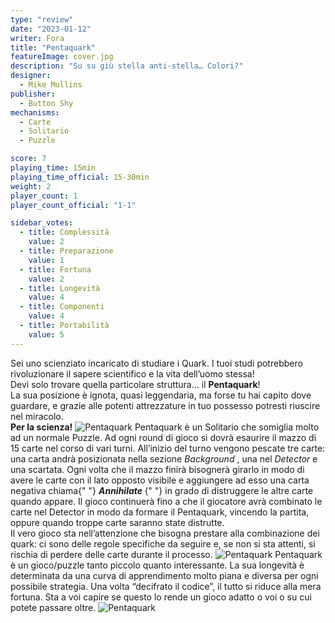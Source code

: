 ```yaml
---
type: "review"
date: "2023-01-12"
writer: Fora
title: "Pentaquark"
featureImage: cover.jpg
description: "Su su giù stella anti-stella… Colori?"
designer:
  - Mike Mullins
publisher:
  - Button Shy
mechanisms:
  - Carte
  - Solitario
  - Puzzle

score: 7
playing_time: 15min
playing_time_official: 15-30min
weight: 2
player_count: 1
player_count_official: "1-1"

sidebar_votes:
  - title: Complessità
    value: 2
  - title: Preparazione
    value: 1
  - title: Fortuna
    value: 2
  - title: Longevità
    value: 4
  - title: Componenti
    value: 4
  - title: Portabilità
    value: 5
---
```


<Setting>
Sei uno scienziato incaricato di studiare i Quark. I tuoi studi potrebbero rivoluzionare il sapere scientifico e la vita dell’uomo stessa!<br/>
Devi solo trovare quella particolare struttura… il <strong>Pentaquark</strong>! <br/>
La sua posizione è ignota, quasi leggendaria, ma forse tu hai capito dove guardare, e grazie alle potenti attrezzature in tuo possesso potresti riuscire nel miracolo. <br/> <strong>Per la scienza!</strong>

</Setting>

<img src="./game1.jpg" alt="Pentaquark" />

<Rules>
  Pentaquark è un <Link to="/mechanisms/solitario"> Solitario </Link> che
  somiglia molto ad un normale <Link to="/mechanisms/puzzle">Puzzle</Link>. Ad
  ogni round di gioco si dovrà esaurire il mazzo di 15 carte nel corso di vari
  turni. All’inizio del turno vengono pescate tre carte: una carta andrà
  posizionata nella sezione <em>Background</em> , una nel <em>Detector</em> e
  una scartata. Ogni volta che il mazzo finirà bisognerà girarlo in modo di
  avere le carte con il lato opposto visibile e aggiungere ad esso una carta
  negativa chiama{" "}
  <strong>
    <em>Annihilate</em>
  </strong>{" "}
  in grado di distruggere le altre carte quando appare. Il gioco continuerà fino
  a che il giocatore avrà combinato le carte nel Detector in modo da formare il
  Pentaquark, vincendo la partita, oppure quando troppe carte saranno state
  distrutte. <br />
  Il vero gioco sta nell’attenzione che bisogna prestare alla combinazione dei quark:
  ci sono delle regole specifiche da seguire e, se non si sta attenti, si rischia
  di perdere delle carte durante il processo.
</Rules>

<img src="./game2.jpg" alt="Pentaquark" />

<Feedback>
  Pentaquark è un gioco/puzzle tanto piccolo quanto interessante. La sua
  longevità è determinata da una curva di apprendimento molto piana e diversa
  per ogni possibile strategia. Una volta “decifrato il codice”, il tutto si
  riduce alla mera fortuna. Sta a voi capire se questo lo rende un gioco adatto
  o voi o su cui potete passare oltre.
</Feedback>

<img src="./game3.jpg" alt="Pentaquark" />
